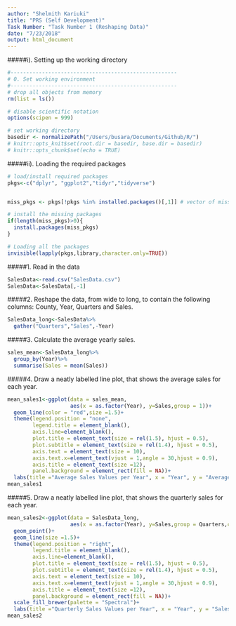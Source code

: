 ```yaml
---
author: "Shelmith Kariuki"
title: "PRS (Self Development)"
Task Number: "Task Number 1 (Reshaping Data)"
date: "7/23/2018"
output: html_document
---
```


#####i). Setting up the working directory
```r
#-----------------------------------------------------
# 0. Set working environment
#-----------------------------------------------------
# drop all objects from memory
rm(list = ls())

# disable scientific notation
options(scipen = 999)

# set working directory
basedir <- normalizePath("/Users/busara/Documents/Github/R/")
# knitr::opts_knit$set(root.dir = basedir, base.dir = basedir)
# knitr::opts_chunk$set(echo = TRUE)
```

#####ii). Loading the required packages
```r
# load/install required packages
pkgs<-c("dplyr", "ggplot2","tidyr","tidyverse")


miss_pkgs <- pkgs[!pkgs %in% installed.packages()[,1]] # vector of missing packages

# install the missing packages
if(length(miss_pkgs)>0){
  install.packages(miss_pkgs)
}

# Loading all the packages
invisible(lapply(pkgs,library,character.only=TRUE))
```

#####1. Read in the data

```r
SalesData<-read.csv("SalesData.csv")
SalesData<-SalesData[,-1]
```

#####2. Reshape the data, from wide to long, to contain the following columns: County, Year, Quarters and Sales.

```r
SalesData_long<-SalesData%>%
  gather("Quarters","Sales",-Year)
```

#####3. Calculate the average yearly sales.

```r
sales_mean<-SalesData_long%>%
  group_by(Year)%>%
  summarise(Sales = mean(Sales))
```

#####4. Draw a neatly labelled line plot, that shows the average sales for each year.

```r
mean_sales1<-ggplot(data = sales_mean,
                    aes(x = as.factor(Year), y=Sales,group = 1))+
  geom_line(color = "red",size =1.5)+
  theme(legend.position = "none",
        legend.title = element_blank(),
        axis.line=element_blank(),
        plot.title = element_text(size = rel(1.5), hjust = 0.5),
        plot.subtitle = element_text(size = rel(1.4), hjust = 0.5),
        axis.text = element_text(size = 10),
        axis.text.x=element_text(vjust = 1,angle = 30,hjust = 0.9),
        axis.title = element_text(size =12),
        panel.background = element_rect(fill = NA))+
  labs(title ="Average Sales Values per Year", x = "Year", y = "Average Sales")
mean_sales1
```

#####5. Draw a neatly labelled line plot, that shows the quarterly sales for each year.

```r
mean_sales2<-ggplot(data = SalesData_long,
                    aes(x = as.factor(Year), y=Sales,group = Quarters,color =Quarters))+
  geom_point()+
  geom_line(size =1.5)+
  theme(legend.position = "right",
        legend.title = element_blank(),
        axis.line=element_blank(),
        plot.title = element_text(size = rel(1.5), hjust = 0.5),
        plot.subtitle = element_text(size = rel(1.4), hjust = 0.5),
        axis.text = element_text(size = 10),
        axis.text.x=element_text(vjust = 1,angle = 30,hjust = 0.9),
        axis.title = element_text(size =12),
        panel.background = element_rect(fill = NA))+
  scale_fill_brewer(palette = "Spectral")+
  labs(title ="Quarterly Sales Values per Year", x = "Year", y = "Sales")
mean_sales2

```

